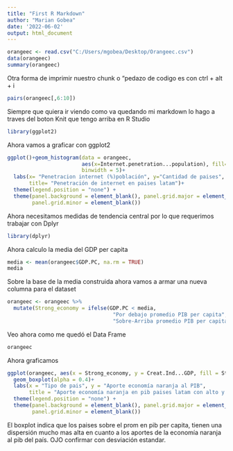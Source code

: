 ```yaml
---
title: "First R Markdown"
author: "Marian Gobea"
date: '2022-06-02'
output: html_document
---
```


```r
orangeec <- read.csv("C:/Users/mgobea/Desktop/Orangeec.csv")
data(orangeec)
summary(orangeec)
```

Otra forma de imprimir nuestro chunk o "pedazo de codigo es con ctrl + alt + i

```r
pairs(orangeec[,6:10])
```

Siempre que quiera ir viendo como va quedando mi markdown lo hago a traves del boton Knit que tengo arriba en R Studio

```r
library(ggplot2)
```

Ahora vamos a graficar con ggplot2

```r
ggplot()+geom_histogram(data = orangeec,
                        aes(x=Internet.penetration...population), fill="red", color="yellow", # con fill elijo el color de relleno de mis barras, con color el color de contorno
                        binwidth = 5)+ 
  labs(x= "Penetracion internet (%)población", y="Cantidad de paises",
       title= "Penetración de internet en paises latam")+
  theme(legend.position = "none") + 
  theme(panel.background = element_blank(), panel.grid.major = element_blank(),
        panel.grid.minor = element_blank())
```

Ahora necesitamos medidas de tendencia central por lo que requerimos trabajar con Dplyr

```r
library(dplyr)
```

Ahora calculo la media del GDP per capita

```r
media <- mean(orangeec$GDP.PC, na.rm = TRUE)
media
```

Sobre la base de la media construida ahora vamos a armar una nueva columna para el dataset

```r
orangeec <- orangeec %>%
  mutate(Strong_economy = ifelse(GDP.PC < media,
                                  "Por debajo promedio PIB per capita",
                                  "Sobre-Arriba promedio PIB per capita"))
```

Veo ahora como me quedó el Data Frame

```r
orangeec
```

Ahora graficamos

```r
ggplot(orangeec, aes(x = Strong_economy, y = Creat.Ind...GDP, fill = Strong_economy ))+
  geom_boxplot(alpha = 0.4)+
  labs(x = "Tipo de pais", y = "Aporte economía naranja al PIB",
       title = "Aporte economía naranja en pib paises latam con alto y bajo pib per capita")+
  theme(legend.position = "none") + 
  theme(panel.background = element_blank(), panel.grid.major = element_blank(),
        panel.grid.minor = element_blank())
```

El boxplot indica que los paises sobre el prom en pib per capita, tienen una dispersión mucho mas alta en cuanto a los aportes de la economía naranja al pib del país. OJO confirmar con desviación estandar.












